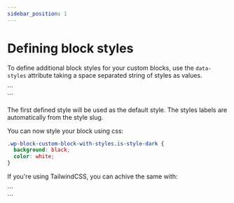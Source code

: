 ```yaml
---
sidebar_position: 1
---
```



# Defining block styles

To define additional block styles for your custom blocks, use the `data-styles` attribute taking a space separated string of styles as values.

<CodeExample filenmae="block-with-styles.html">
  ```
  <section data-styles="default dark"></section>
  ```
</CodeExample>

The first defined style will be used as the default style. The styles labels are automatically from the style slug.

You can now style your block using css:

```css
.wp-block-custom-block-with-styles.is-style-dark {
  background: black;
  color: white;
}
```

If you're using TailwindCSS, you can achive the same with:

<CodeExample filenmae="block-with-styles.html">
  ```
  <section
    data-styles="default dark"
    class="[.is-style-dark]:bg-black [.is-style-dark]:text-white"
  ></section>
  ```
</CodeExample>
